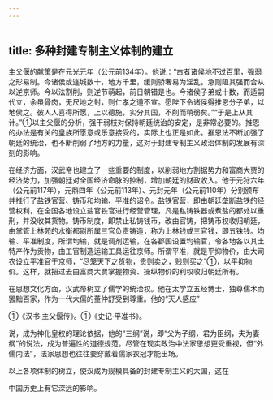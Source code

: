 ```yaml
---
---
---
```

title: 多种封建专制主义体制的建立
---



主父偃的献策是在元光元年（公元前134年）。他说：“古者诸侯地不过百里，强弱之形易制。今诸侯或连城数十，地方千里，缓则骄奢易为淫乱，急则阻其强而合从以逆京师。今以法割削，则逆节萌起，前日朝错是也。今诸侯子弟或十数，而适嗣代立，余虽骨肉，无尺地之封，则仁孝之道不宣。愿陛下令诸侯得推恩分子弟，以地侯之。彼人人喜得所愿，上以德施，实分其国，不削而稍弱矣。”“于是上从其计。”①以主父偃的分析，强干弱枝对保持朝廷统治的安定，是非常必要的。推恩的办法是有关的皇族所愿意或乐意接受的，实际上也正是如此。推恩法不断加强了朝廷的统治，也不断削弱了地方的力量，这对于封建专制主义政治体制的发展有深刻的影响。

在经济方面，汉武帝也建立了一些重要的制度，以削弱地方割据势力和富商大贾的经济势力，加强朝廷对全国经济命脉的控制，增加朝廷的财政收入。他于元狩六年（公元前117年），元鼎四年（公元前113年）、元封元年（公元前110年）分别颁布并推行了盐铁官营、铸币和均输、平准的诏令。盐铁官营，即由朝廷垄断盐铁的经营权利，在全国各地设立盐官铁官进行经营管理，凡是私铸铁器或煮盐的都处以重刑，并没收其货物。铸币制度，即禁止私铸钱币，改由官铸，把铸币权收归朝廷，由掌管上林苑的水衡都尉所属三官负责铸造，称为上林钱或三官钱，即五铢钱。均输、平准制度，所谓均输，就是调剂运输，在各郡国设置均输官，令各地各以其土特产作为贡物，由工官制造运输工具运往京师。所谓平准，就是平抑物价，由大司农设立平准官于京师，“尽笼天下之货物，贵则卖之，贱则买之”①，以平抑物价。这样，就把过去由富商大贾掌握物资、操纵物价的利权收归朝廷所有。

在思想文化方面，汉武帝树立了儒学的统治权。他在太学立五经博士，独尊儒术而罢黜百家，作为一代大儒的董仲舒受到尊重。他的“天人感应”

①《汉书·主父偃传》。①《史记·平准书》。

说，成为神化皇权的理论依据，他的“三纲”说，即“父为子纲，君为臣纲，夫为妻纲”的说法，成为普遍性的道德规范。尽管在现实政治中法家思想更受重视，但“外儒内法”，法家思想也往往要穿戴着儒家衣冠才能出场。

以上各项体制的树立，使汉成为规模具备的封建专制主义的大国，这在

中国历史上有它深远的影响。
